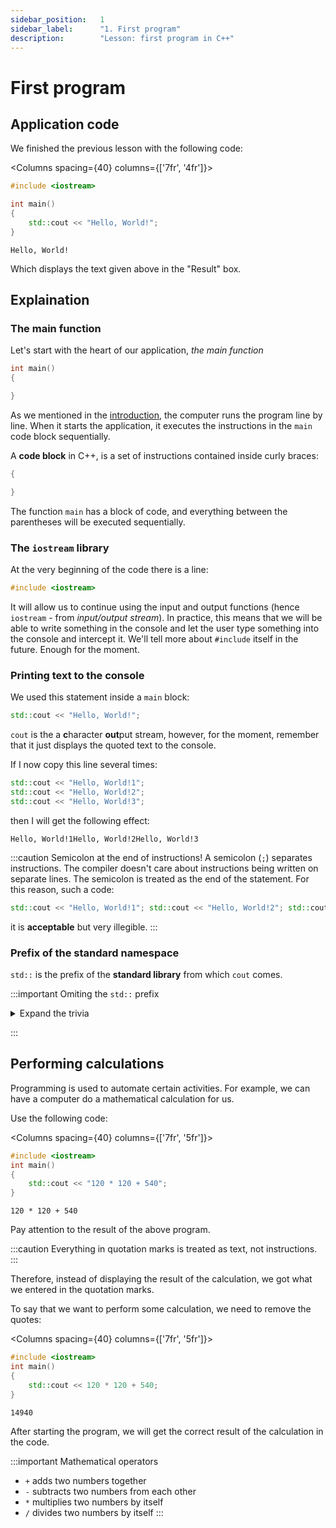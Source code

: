 ```yaml
---
sidebar_position:	1
sidebar_label:		"1. First program"
description:		"Lesson: first program in C++"
---
```


# First program


<NotFinished/>

## Application code

We finished the previous lesson with the following code:


<Columns spacing={40} columns={['7fr', '4fr']}>
<div>

```cpp title="main.cpp"
#include <iostream>

int main()
{
	std::cout << "Hello, World!";
}
```

</div>

<div>

```plaintext title="Result (console)"
Hello, World!
```

</div>
</Columns>

Which displays the text given above in the "Result" box.


## Explaination

### The main function

Let's start with the heart of our application, *the main function*

```cpp title="Part of main.cpp"
int main()
{

}
```

As we mentioned in the <a href="../index">introduction</a>, the computer runs the program line by line.
When it starts the application, it executes the instructions in the `main` code block sequentially.

A **code block** in C++, is a set of instructions contained inside curly braces:

```cpp
{

}
```

The function `main` has a block of code, and everything between the parentheses will be executed sequentially.

### The `iostream` library

At the very beginning of the code there is a line:

```cpp
#include <iostream>
```

It will allow us to continue using the input and output functions (hence `iostream` - from *input/output stream*).
In practice, this means that we will be able to write something in the console and let the user type something into the console and intercept it.
We'll tell more about `#include` itself in the future. Enough for the moment.

### Printing text to the console

We used this statement inside a `main` block:

```cpp
std::cout << "Hello, World!";
```

`cout` is the a **c**haracter **out**put stream, however, for the moment,
remember that it just displays the quoted text to the console.

If I now copy this line several times:

```cpp
std::cout << "Hello, World!1";
std::cout << "Hello, World!2";
std::cout << "Hello, World!3";
```

then I will get the following effect:

```
Hello, World!1Hello, World!2Hello, World!3
```

:::caution Semicolon at the end of instructions!
A semicolon (`;`) separates instructions. The compiler doesn't care about instructions being written on separate lines.
The semicolon is treated as the end of the statement. For this reason, such a code:
```cpp
std::cout << "Hello, World!1"; std::cout << "Hello, World!2"; std::cout << "Hello, World!3";
```

it is **acceptable** but very illegible.
:::

### Prefix of the standard namespace

`std::` is the prefix of the **standard library** from which `cout` comes.

:::important Omiting the `std::` prefix

<details>
<summary>Expand the trivia</summary>
<div>

The prefix `std::` can be omitted if we give the appropriate line of code beforehand:

```cpp
#include <iostream>
int main()
{
	using namespace std;
	cout << "Hello, World!";
}
```
However, many experienced programmers recommend writing `std::`.

### For the curious (those more advanced)

The standard library is very extensive, it has a lot of names used.
Using `using namespace std;` unpacks all these names to the global namespace.
which may be surprising if we want to use names like `left`,` right`, `precision`, etc.

Using `using namespace std;` elsewhere than locally inside a function code block
is considered **bad programming practice** and is strongly discouraged.
</div>
</details>

:::

## Performing calculations

Programming is used to automate certain activities.
For example, we can have a computer do a mathematical calculation for us.

Use the following code:

<Columns spacing={40} columns={['7fr', '5fr']}>
<div>

```cpp title="main.cpp"
#include <iostream>
int main()
{
	std::cout << "120 * 120 + 540";
}
```

</div>
<div>

```plaintext title="Result (console)"
120 * 120 + 540
```

</div>
</Columns>

Pay attention to the result of the above program.

:::caution
Everything in quotation marks is treated as text, not instructions.
:::

Therefore, instead of displaying the result of the calculation,
we got what we entered in the quotation marks.

To say that we want to perform some calculation, we need to remove the quotes:

<Columns spacing={40} columns={['7fr', '5fr']}>
<div>

```cpp title="main.cpp"
#include <iostream>
int main()
{
	std::cout << 120 * 120 + 540;
}
```

</div>
<div>

```plaintext title="Result (console)"
14940
```

</div>
</Columns>

After starting the program, we will get the correct result of the calculation in the code.

:::important Mathematical operators
- `+` adds two numbers together
- `-` subtracts two numbers from each other
- `*` multiplies two numbers by itself
- `/` divides two numbers by itself
:::